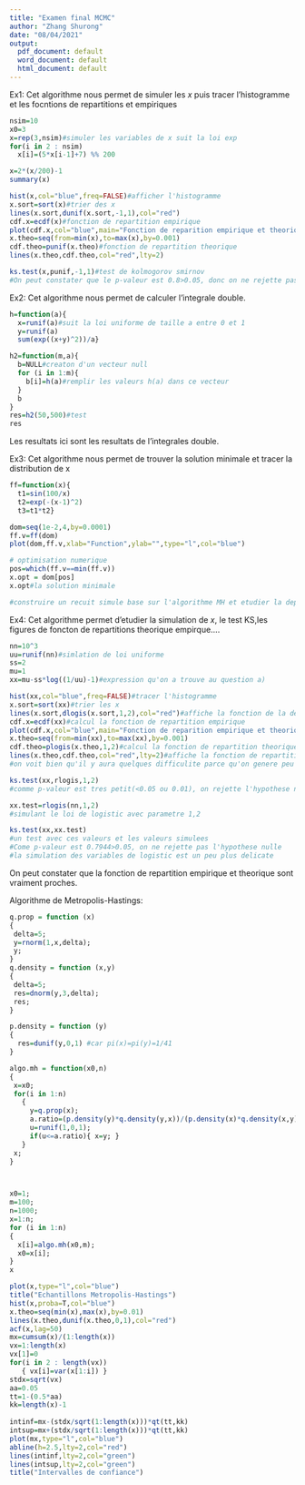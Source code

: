 ```yaml
---
title: "Examen final MCMC"
author: "Zhang Shurong"
date: "08/04/2021"
output:
  pdf_document: default
  word_document: default
  html_document: default
---
```


Ex1:
Cet algorithme nous permet de simuler les $x$ puis tracer l'histogramme et les focntions de repartitions et empiriques
```r
nsim=10
x0=3
x=rep(3,nsim)#simuler les variables de x suit la loi exp
for(i in 2 : nsim)
  x[i]=(5*x[i-1]+7) %% 200

x=2*(x/200)-1
summary(x)

hist(x,col="blue",freq=FALSE)#afficher l'histogramme
x.sort=sort(x)#trier des x
lines(x.sort,dunif(x.sort,-1,1),col="red")
cdf.x=ecdf(x)#fonction de repartition empirique
plot(cdf.x,col="blue",main="Fonction de reparition empirique et theorique")
x.theo=seq(from=min(x),to=max(x),by=0.001)
cdf.theo=punif(x.theo)#fonction de repartition theorique
lines(x.theo,cdf.theo,col="red",lty=2)

ks.test(x,punif,-1,1)#test de kolmogorov smirnov
#On peut constater que le p-valeur est 0.8>0.05, donc on ne rejette pas l'hypothese H0>.
```

Ex2:
Cet algorithme nous permet de calculer l'integrale double.
```r
h=function(a){
  x=runif(a)#suit la loi uniforme de taille a entre 0 et 1
  y=runif(a)
  sum(exp((x+y)^2))/a}

h2=function(m,a){
  b=NULL#creaton d'un vecteur null
  for (i in 1:m){
    b[i]=h(a)#remplir les valeurs h(a) dans ce vecteur
  }
  b
}
res=h2(50,500)#test
res

```
Les resultats ici sont les resultats de l'integrales double.


Ex3:
Cet algorithme nous permet de trouver la solution minimale et tracer la distribution de x
```r
ff=function(x){
  t1=sin(100/x)
  t2=exp(-(x-1)^2)
  t3=t1*t2}

dom=seq(1e-2,4,by=0.0001)
ff.v=ff(dom)
plot(dom,ff.v,xlab="Function",ylab="",type="l",col="blue")

# optimisation numerique
pos=which(ff.v==min(ff.v))
x.opt = dom[pos]
x.opt#la solution minimale

#construire un recuit simule base sur l'algorithme MH et etudier la dependance de la solution en fonction du schema de refroidissement


```


Ex4:
Cet algorithme permet d'etudier la simulation de $x$, le test KS,les figures de foncton de repartitions theorique empirque....
```r
nn=10^3
uu=runif(nn)#simlation de loi uniforme
ss=2
mu=1
xx=mu-ss*log((1/uu)-1)#expression qu'on a trouve au question a)

hist(xx,col="blue",freq=FALSE)#tracer l'histogramme
x.sort=sort(xx)#trier les x
lines(x.sort,dlogis(x.sort,1,2),col="red")#affiche la fonction de la densite de la loi logistic qui est superpose avec l'histogramme
cdf.x=ecdf(xx)#calcul la fonction de repartition empirique 
plot(cdf.x,col="blue",main="Fonction de reparition empirique et theorique")
x.theo=seq(from=min(xx),to=max(xx),by=0.001)
cdf.theo=plogis(x.theo,1,2)#calcul la fonction de repartition theorique avec cdf.theo
lines(x.theo,cdf.theo,col="red",lty=2)#affiche la fonction de repartition theorique qui est superpose avec la fonction de reparition empirique
#on voit bien qu'il y aura quelques difficulite parce qu'on genere peu de valeurs dans la distribution

ks.test(xx,rlogis,1,2)
#comme p-valeur est tres petit(<0.05 ou 0.01), on rejette l'hypothese nulle,les valeurs simules a priori ne passent pas le test de KS

xx.test=rlogis(nn,1,2)
#simulant le loi de logistic avec parametre 1,2

ks.test(xx,xx.test)
#un test avec ces valeurs et les valeurs simulees
#Come p-valeur est 0.7944>0.05, on ne rejette pas l'hypothese nulle
#la simulation des variables de logistic est un peu plus delicate

```



On peut constater que la fonction de repartition empirique et theorique sont vraiment proches.

Algorithme de Metropolis-Hastings:
```r
q.prop = function (x)
{
 delta=5;
 y=rnorm(1,x,delta);
 y;
}
q.density = function (x,y)
{
 delta=5;
 res=dnorm(y,3,delta);
 res;
}

p.density = function (y)
{
  res=dunif(y,0,1) #car pi(x)=pi(y)=1/41
}

algo.mh = function(x0,n)
{
 x=x0;
 for(i in 1:n)
   {
     y=q.prop(x);
     a.ratio=(p.density(y)*q.density(y,x))/(p.density(x)*q.density(x,y));
     u=runif(1,0,1);
     if(u<=a.ratio){ x=y; }     
   }
 x;
}



x0=1;
m=100;
n=1000;
x=1:n;
for (i in 1:n)
{
  x[i]=algo.mh(x0,m);
  x0=x[i];
}
x

plot(x,type="l",col="blue")
title("Echantillons Metropolis-Hastings")
hist(x,proba=T,col="blue")
x.theo=seq(min(x),max(x),by=0.01)
lines(x.theo,dunif(x.theo,0,1),col="red")
acf(x,lag=50)
mx=cumsum(x)/(1:length(x))
vx=1:length(x)
vx[1]=0
for(i in 2 : length(vx))
   { vx[i]=var(x[1:i]) }
stdx=sqrt(vx)
aa=0.05
tt=1-(0.5*aa)
kk=length(x)-1
  
intinf=mx-(stdx/sqrt(1:length(x)))*qt(tt,kk)
intsup=mx+(stdx/sqrt(1:length(x)))*qt(tt,kk)
plot(mx,type="l",col="blue")
abline(h=2.5,lty=2,col="red")
lines(intinf,lty=2,col="green")
lines(intsup,lty=2,col="green")
title("Intervalles de confiance")
```

